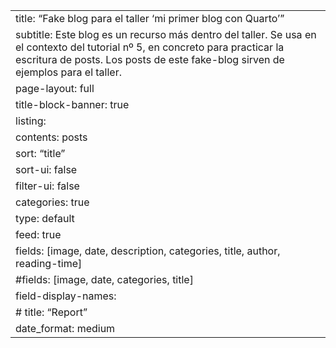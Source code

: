 ---
title: "Fake blog para el taller 'mi primer blog con Quarto'"
subtitle: Este blog es un recurso más dentro del taller. Se usa en el contexto del tutorial nº 5, en concreto para practicar la escritura de posts. Los posts de este fake-blog sirven de ejemplos para el taller.
page-layout: full
title-block-banner: true
listing:
  contents: posts
  sort: "title"
  sort-ui: false
  filter-ui: false
  categories: true
  type: default
  feed: true
  fields: [image, date, description, categories, title, author, reading-time]
  #fields: [image, date, categories, title]
  field-display-names:
    # title: "Report"
    date_format: medium
---